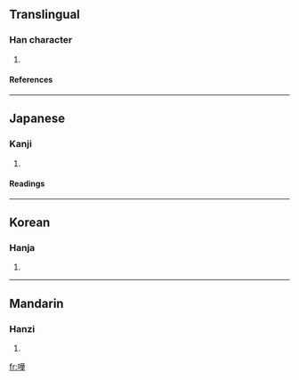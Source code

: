 ==Translingual==
===Han character===
{{Han char|rn=30|rad=口|as=12|sn=15|four=|canj=口卜廿土 (RYTG)}}
# {{defn|Han}}
====References====
{{Han ref|kx=0208.170|dkj=04297|dj=0431.120|hdz=10686.020|uh=5647|ud=22087}}
----
==Japanese==
===Kanji===
{{ja-kanji|grade=|rs=口12}}
# {{defn|Japanese}} 
====Readings====
{{ja-readings|on=[[とう]] (tō)|kun=[[たべる]] (taberu)}}
----
==Korean==
===Hanja===
{{ko-hanja|hangeul=담|rv=dam|mr=tam}}
# {{defn|Korean}}
----
==Mandarin==
===Hanzi===
{{cmn-hanzi|pin=[[chuáng]] (chuang2)|wg=ch'uang<sup>2</sup>}}
# {{defn|Mandarin}}

[[fr:噇]]